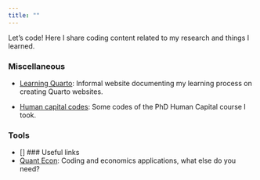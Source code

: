 ```yaml
---
title: ""
---
```


Let's code! Here I share coding content related to my research and things I learned. 

<!-- One of my favorite things to do! - you should know if you read my [Personal](me.qmd) stuff. -->

### Miscellaneous
* [Learning Quarto](https://angelofgdsantos.github.io/learn_quarto/): Informal website documenting my learning process on creating Quarto websites.

* [Human capital codes](https://angelofgdsantos.github.io/human-capital/md/intro.html): Some codes of the PhD Human Capital course I took.

### Tools

* []
### Useful links
* [Quant Econ](https://quantecon.org): Coding and economics applications, what else do you need? 


